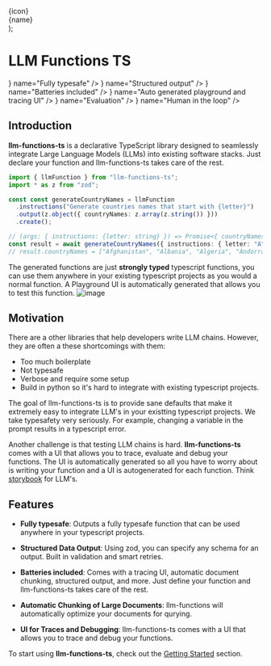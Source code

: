 
  <div className="flex items-center space-x-4">
    <div className="w-6 h-6">{icon}</div>
    <div>
      <div className="my-0 font-medium">{name}</div>
    </div>
  </div>
);

# LLM Functions TS

<div className="grid grid-cols-2 gap-6 my-12 sm:grid-cols-3 ">
  <Feature
    icon={<ShieldCheckIcon className="w-6 h-6" />}
    name="Fully typesafe"
  />
  <Feature
    icon={<DocumentTextIcon className="w-6 h-6" />}
    name="Structured output"
  />
  <Feature
    icon={<Battery100Icon className="w-6 h-6" />}
    name="Batteries included"
  />
  <Feature
    icon={<CodeBracketIcon className="w-6 h-6" />}
    name="Auto generated playground and tracing UI"
  />
  <Feature icon={<BoltIcon className="w-6 h-6" />} name="Evaluation" />
  <Feature icon={<UserIcon className="w-6 h-6" />} name="Human in the loop" />
</div>

## Introduction

**llm-functions-ts** is a declarative TypeScript library designed to seamlessly integrate Large Language Models (LLMs) into existing software stacks.
Just declare your function and llm-functions-ts takes care of the rest.

```typescript
import { llmFunction } from "llm-functions-ts";
import * as z from "zod";

const const generateCountryNames = llmFunction
  .instructions("Generate countries names that start with {letter}")
  .output(z.object({ countryNames: z.array(z.string()) }))
  .create();

// (args: { instructions: {letter: string} }) => Promise<{ countryNames: string[] }>
const result = await generateCountryNames({ instructions: { letter: "A" } });
// result.countryNames = ["Afghanistan", "Albania", "Algeria", "Andorra", "Angola", "Antigua and Barbuda", "Argentina", "Armenia", "Australia", "Austria", "Azerbaijan"]
```

The generated functions are just **strongly typed** typescript functions, you can use them anywhere in your existing typescript projects as you would a normal function.
A Playground UI is automatically generated that allows you to test this function.
![image](/images/g-s-01.png)

## Motivation

There are a other libraries that help developers write LLM chains.
However, they are often a these shortcomings with them:
- Too much boilerplate
- Not typesafe
- Verbose and require some setup
- Build in python so it's hard to integrate with existing typescript projects.

The goal of llm-functions-ts is to provide sane defaults that make it extremely easy to integrate LLM's in your existting typescript projects.
We take typesafety very seriously. For example, changing a variable in the prompt results in a typescript error.

Another challenge is that testing LLM chains is hard. **llm-functions-ts** comes with a UI that allows you to trace, evaluate and debug your functions.
The UI is automatically generated so all you have to worry about is writing your function and a UI is autogenerated for each function. Think [storybook](https://storybook.js.org/) for LLM's.

## Features

- **Fully typesafe**: Outputs a fully typesafe function that can be used anywhere in your typescript projects.

- **Structured Data Output**: Using zod, you can specify any schema for an output. Built in validation and smart retries.

- **Batteries included**: Comes with a tracing UI, automatic document chunking, structured output, and more. Just define your function and llm-functions-ts takes care of the rest.

- **Automatic Chunking of Large Documents**: llm-functions will automatically optimize your documents for qurying.

- **UI for Traces and Debugging**: llm-functions-ts comes with a UI that allows you to trace and debug your functions.

To start using **llm-functions-ts**, check out the [Getting Started](#getting-started) section.